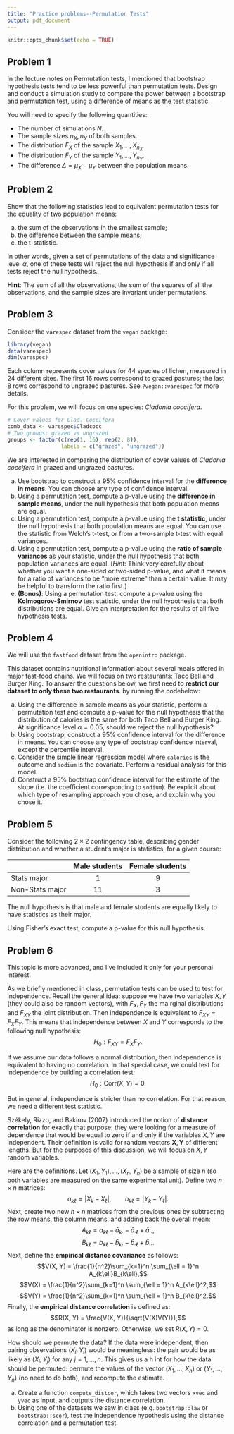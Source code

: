 ```yaml
---
title: "Practice problems--Permutation Tests"
output: pdf_document
---
```


```r
knitr::opts_chunk$set(echo = TRUE)
```

## Problem 1

In the lecture notes on Permutation tests, I mentioned that bootstrap hypothesis tests tend to be less powerful than permutation tests. Design and conduct a simulation study to compare the power between a bootstrap and permutation test, using a difference of means as the test statistic.

You will need to specify the following quantities:

  - The number of simulations $N$.
  - The sample sizes $n_X, n_Y$ of both samples.
  - The distribution $F_X$ of the sample $X_1, \ldots, X_{n_X}$.
  - The distribution $F_Y$ of the sample $Y_1, \ldots, Y_{n_Y}$.
  - The difference $\Delta = \mu_X - \mu_Y$ between the population means.

## Problem 2

Show that the following statistics lead to equivalent permutation tests for the equality of two population means:

  a) the sum of the observations in the smallest sample;
  b) the difference between the sample means;
  c) the t-statistic.

In other words, given a set of permutations of the data and significance level $\alpha$, one of these tests will reject the null hypothesis if and only if all tests reject the null hypothesis.

**Hint**: The sum of all the observations, the sum of the squares of all the observations, and the sample sizes are invariant under permutations.

## Problem 3

Consider the `varespec` dataset from the `vegan` package:

```r
library(vegan)
data(varespec)
dim(varespec)
```

Each column represents cover values for 44 species of lichen, measured in 24 different sites. The first 16 rows correspond to grazed pastures; the last 8 rows correspond to ungrazed pastures. See `?vegan::varespec` for more details.

For this problem, we will focus on one species: *Cladonia coccifera*.

```r
# Cover values for Clad. Coccifera
comb_data <- varespec$Cladcocc
# Two groups: grazed vs ungrazed
groups <- factor(c(rep(1, 16), rep(2, 8)), 
                 labels = c("grazed", "ungrazed"))
```

We are interested in comparing the distribution of cover values of *Cladonia coccifera* in grazed and ungrazed pastures.

  a. Use bootstrap to construct a 95% confidence interval for the **difference in means**. You can choose any type of confidence interval.
  b. Using a permutation test, compute a p-value using the **difference in sample means**, under the null hypothesis that both population means are equal.
  c. Using a permutation test, compute a p-value using the **t statistic**, under the null hypothesis that both population means are equal. You can use the statistic from Welch's t-test, or from a two-sample t-test with equal variances.
  d. Using a permutation test, compute a p-value using the **ratio of sample variances** as your statistic, under the null hypothesis that both population variances are equal. (*Hint*: Think very carefully about whether you want a one-sided or two-sided p-value, and what it means for a ratio of variances to be "more extreme" than a certain value. It may be helpful to transform the ratio first.)
  e. **(Bonus)**: Using a permutation test, compute a p-value using the **Kolmogorov-Smirnov** test statistic, under the null hypothesis that both distributions are equal. Give an interpretation for the results of all five hypothesis tests.
 
## Problem 4

We will use the `fastfood` dataset from the `openintro` package. 

This dataset contains nutritional information about several meals offered in major fast-food chains. We will focus on two restaurants: Taco Bell and Burger King. To answer the questions below, we first need to **restrict our dataset to only these two restaurants**.
by running the codebelow:

  a. Using the difference in sample means as your statistic, perform a permutation test and compute a p-value for the null hypothesis that the distribution of calories is the same for both Taco Bell and Burger King. At significance level $\alpha = 0.05$, should we reject the null hypothesis?
  b. Using bootstrap, construct a 95% confidence interval for the difference in means. You can choose any type of bootstrap confidence interval, except the percentile interval.
  c. Consider the simple linear regression model where `calories` is the outcome and `sodium` is the covariate. Perform a residual analysis for this model.
  d. Construct a 95% bootstrap confidence interval for the estimate of the slope (i.e. the coefficient corresponding to `sodium`). Be explicit about which type of resampling approach you chose, and explain why you chose it.

## Problem 5

Consider the following $2\times 2$ contingency table, describing gender distribution and whether a student's major is statistics, for a given course:

|                  | Male students | Female students |
|------------------|:-------------:|:---------------:|
| Stats major      |        1      |       9         |
| Non-Stats major  |        11     |       3         |

The null hypothesis is that male and female students are equally likely to have statistics as their major.

Using Fisher's exact test, compute a p-value for this null hypothesis.

## Problem 6

This topic is more advanced, and I've included it only for your personal interest.

As we briefly mentioned in class, permutation tests can be used to test for independence. Recall the general idea: suppose we have two variables $X,Y$ (they could also be random vectors), with $F_X,F_Y$ the ma
rginal distributions and $F_{XY}$ the joint distribution. Then independence is equivalent to $F_{XY} = F_XF_Y$. This means that independence between $X$ and $Y$ corresponds to the following null hypothesis:
$$ H_0: F_{XY} = F_XF_Y.$$

If we assume our data follows a normal distribution, then independence is equivalent to having no correlation. In that special case, we could test for independence by building a correlation test:
$$H_0: \mathrm{Corr}(X, Y) = 0.$$

But in general, independence is stricter than no correlation. For that reason, we need a different test statistic.

Székely, Rizzo, and Bakirov (2007) introduced the notion of **distance correlation** for exactly that purpose: they were looking for a measure of dependence that would be equal to zero if and only if the variables $X,Y$ are independent. Their definition is valid for random vectors $\mathbf{X},\mathbf{Y}$ of different lengths. But for the purposes of this discussion, we will focus on $X,Y$ random variables.

Here are the definitions. Let $(X_1, Y_1), \ldots, (X_n, Y_n)$ be a sample of size $n$ (so both variables are measured on the same experimental unit). Define two $n\times n$ matrices:
$$a_{k\ell} = \lvert X_k - X_\ell\rvert, \qquad b_{k\ell} = \lvert Y_k - Y_\ell\rvert.$$
Next, create two new $n\times n$ matrices from the previous ones by subtracting the row means, the column means, and adding back the overall mean:
$$A_{k\ell} = a_{k\ell} - \bar{a}_{k\cdot} - \bar{a}_{\cdot\ell} + \bar{a}_{\cdot\cdot},$$
$$B_{k\ell} = b_{k\ell} - \bar{b}_{k\cdot} - \bar{b}_{\cdot\ell} + \bar{b}_{\cdot\cdot}.$$
Next, define the **empirical distance covariance** as follows:
$$V(X, Y) = \frac{1}{n^2}\sum_{k=1}^n \sum_{\ell = 1}^n A_{k\ell}B_{k\ell},$$
$$V(X) = \frac{1}{n^2}\sum_{k=1}^n \sum_{\ell = 1}^n A_{k\ell}^2,$$
$$V(Y) = \frac{1}{n^2}\sum_{k=1}^n \sum_{\ell = 1}^n B_{k\ell}^2.$$
Finally, the **empirical distance correlation** is defined as:
$$R(X, Y) = \frac{V(X, Y)}{\sqrt{V(X)V(Y)}},$$
as long as the denominator is nonzero. Otherwise, we set $R(X, Y) = 0$.

How should we permute the data? If the data were independent, then pairing observations $(X_i, Y_i)$ would be meaningless: the pair would be as likely as $(X_i, Y_j)$ for any $j=1,\ldots, n$. This gives us a h
int for how the data should be permuted: permute the values of the vector $(X_1, \ldots, X_n)$ or $(Y_1, \ldots, Y_n)$ (no need to do both), and recompute the estimate.

  a. Create a function `compute_distcor`, which takes two vectors `xvec` and `yvec` as input, and outputs the distance correlation.
  b. Using one of the datasets we saw in class (e.g. `bootstrap::law` or `bootstrap::scor`), test the independence hypothesis using the distance correlation and a permutation test.
  